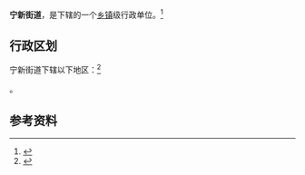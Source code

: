 {{中国乡级行政区|44/14/81/003/000}}

'''宁新街道'''，是{{PRC admin/fullname|44/14/81/003/000|3}}下辖的一个[[乡镇|乡镇]]级行政单位。<ref>{{PRC admin/ref sgc|{{PRC admin/parent|44/14/81/003/000}}}}</ref>

== 行政区划 ==

宁新街道下辖以下地区：<ref>{{PRC admin/ref sgc|44/14/81/003/000}}</ref>

{{PRC admin/children|44/14/81/003/000}}。

== 参考资料 ==

{{reflist}}

{{行政区划小作品}}
{{PRC admin/navcat|44/14/81/003/000}}